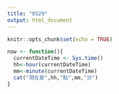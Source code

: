 ```yaml
---
title: "0529"
output: html_document
---
```


```r
knitr::opts_chunk$set(echo = TRUE)
```

```r
now <- function(){
  currentDateTime <- Sys.time()
  hh<-hour(currentDateTime)
  mm<-minute(currentDateTime)
  cat("現在是",hh,"點",mm,"分")
}
```

